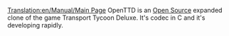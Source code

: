 [[Translation:en/Manual/Main Page]]
OpenTTD is an [http://www.opensource.org Open Source] expanded clone of the game Transport Tycoon Deluxe. It's codec in C and it's developing rapidly.